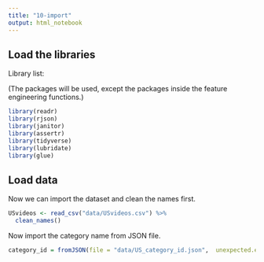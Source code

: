```yaml
---
title: "10-import"
output: html_notebook
---
```


## Load the libraries
Library list: 

(The packages will be used, except the packages inside the feature engineering functions.)

```r
library(readr)
library(rjson)
library(janitor)
library(assertr)
library(tidyverse)
library(lubridate)
library(glue)
```

## Load data

Now we can import the dataset and clean the names first.

```r
USvideos <- read_csv("data/USvideos.csv") %>%
  clean_names()
```

Now import the category name from JSON file.
```r
category_id = fromJSON(file = "data/US_category_id.json",  unexpected.escape = "error")
```

